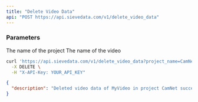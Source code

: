 ```yaml
---
title: "Delete Video Data"
api: "POST https://api.sievedata.com/v1/delete_video_data"
---
```


### Parameters

<Param body="project_name" type="string" required>
  The name of the project
</Param>

<Param body="video_name" type="string" required>
  The name of the video
</Param>

<RequestExample>

```bash Terminal
curl 'https://api.sievedata.com/v1/delete_video_data?project_name=CamNet&video_name=MyVideo' \
  -X DELETE \
  -H "X-API-Key: YOUR_API_KEY"
```

</RequestExample>

<ResponseExample>

```json Example
{
  "description": "Deleted video data of MyVideo in project CamNet successfully."
}
```

</ResponseExample>

